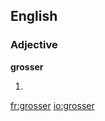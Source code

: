 ==English==

===Adjective===
'''grosser'''

# {{comparative of|gross}}

[[fr:grosser]]
[[io:grosser]]